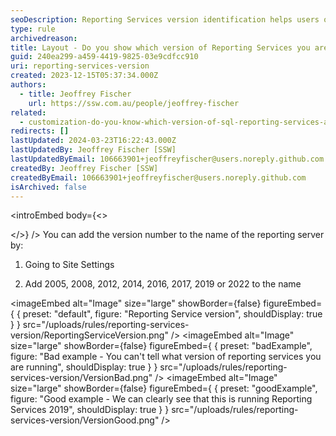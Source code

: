 ```yaml
---
seoDescription: Reporting Services version identification helps users optimize their reporting server setup and troubleshoot issues efficiently.
type: rule
archivedreason:
title: Layout - Do you show which version of Reporting Services you are running?
guid: 240ea299-a459-4419-9825-03e9cdfcc910
uri: reporting-services-version
created: 2023-12-15T05:37:34.000Z
authors:
  - title: Jeoffrey Fischer
    url: https://ssw.com.au/people/jeoffrey-fischer
related:
  - customization-do-you-know-which-version-of-sql-reporting-services-and-visual-studio-you-are-using
redirects: []
lastUpdated: 2024-03-23T16:22:43.000Z
lastUpdatedBy: Jeoffrey Fischer [SSW]
lastUpdatedByEmail: 106663901+jeoffreyfischer@users.noreply.github.com
createdBy: Jeoffrey Fischer [SSW]
createdByEmail: 106663901+jeoffreyfischer@users.noreply.github.com
isArchived: false
---
```


<introEmbed
  body={<>

  </>}
/>
You can add the version number to the name of the reporting server by:

1. Going to Site Settings

2. Add 2005, 2008, 2012, 2014, 2016, 2017, 2019 or 2022 to the name


<imageEmbed
  alt="Image"
  size="large"
  showBorder={false}
  figureEmbed={ {
    preset: "default",
    figure: "Reporting Service version",
    shouldDisplay: true
  } }
  src="/uploads/rules/reporting-services-version/ReportingServiceVersion.png"
/>
<imageEmbed
  alt="Image"
  size="large"
  showBorder={false}
  figureEmbed={ {
    preset: "badExample",
    figure: "Bad example - You can't tell what version of reporting services you are running",
    shouldDisplay: true
  } }
  src="/uploads/rules/reporting-services-version/VersionBad.png"
/>
<imageEmbed
  alt="Image"
  size="large"
  showBorder={false}
  figureEmbed={ {
    preset: "goodExample",
    figure: "Good example - We can clearly see that this is running Reporting Services 2019",
    shouldDisplay: true
  } }
  src="/uploads/rules/reporting-services-version/VersionGood.png"
/>
